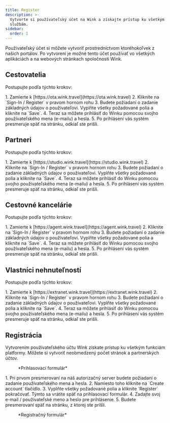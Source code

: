 ```yaml
---
title: Register
description: >-
  Vytvorte si používateľský účet na Wink a získajte prístup ku všetkým našim
  službám.
sidebar:
  order: 1
---
```


Používateľský účet si môžete vytvoriť prostredníctvom ktoréhokoľvek z našich portálov. Po vytvorení je možné tento účet používať vo všetkých aplikáciách a na webových stránkach spoločnosti Wink.

## Cestovatelia

Postupujte podľa týchto krokov:

<Steps>
  1. Zamierte k [https://ota.wink.travel](https://ota.wink.travel)
  2. Kliknite na `Sign-In / Register` v pravom hornom rohu
  3. Budete požiadaní o zadanie základných údajov o používateľovi. Vyplňte všetky požadované polia a kliknite na `Save`.
  4. Teraz sa môžete prihlásiť do Winku pomocou svojho používateľského mena (e-mailu) a hesla.
  5. Po prihlásení vás systém presmeruje späť na stránku, odkiaľ ste prišli.
</Steps>


## Partneri

Postupujte podľa týchto krokov:

<Steps>
  1. Zamierte k [https://studio.wink.travel](https://studio.wink.travel)
  2. Kliknite na `Sign-In / Register` v pravom hornom rohu
  3. Budete požiadaní o zadanie základných údajov o používateľovi. Vyplňte všetky požadované polia a kliknite na `Save`.
  4. Teraz sa môžete prihlásiť do Winku pomocou svojho používateľského mena (e-mailu) a hesla.
  5. Po prihlásení vás systém presmeruje späť na stránku, odkiaľ ste prišli.
</Steps>


## Cestovné kancelárie

Postupujte podľa týchto krokov:

<Steps>
  1. Zamierte k [https://agent.wink.travel](https://agent.wink.travel)
  2. Kliknite na `Sign-In / Register` v pravom hornom rohu
  3. Budete požiadaní o zadanie základných údajov o používateľovi. Vyplňte všetky požadované polia a kliknite na `Save`.
  4. Teraz sa môžete prihlásiť do Winku pomocou svojho používateľského mena (e-mailu) a hesla.
  5. Po prihlásení vás systém presmeruje späť na stránku, odkiaľ ste prišli.
</Steps>


## Vlastníci nehnuteľností

Postupujte podľa týchto krokov:

<Steps>
  1. Zamierte k [https://extranet.wink.travel](https://extranet.wink.travel)
  2. Kliknite na `Sign-In / Register` v pravom hornom rohu
  3. Budete požiadaní o zadanie základných údajov o používateľovi. Vyplňte všetky požadované polia a kliknite na `Save`.
  4. Teraz sa môžete prihlásiť do Winku pomocou svojho používateľského mena (e-mailu) a hesla.
  5. Po prihlásení vás systém presmeruje späť na stránku, odkiaľ ste prišli.
</Steps>


## Registrácia

Vytvorením používateľského účtu Wink získate prístup ku všetkým funkciám platformy. Môžete si vytvoriť neobmedzený počet stránok a partnerských účtov.

<figure>
  <CloudinaryImage width="350" height="553" resize="scale" quality="best" alt="Prihlásenie" src="academy/sign-in" errorImage="noimage_opaque_nyrtl0.png" />

  <figcaption>*Prihlasovací formulár*</figcaption>
</figure>


<Steps>
  1. Pri prvom presmerovaní na náš autorizačný server budete požiadaní o zadanie používateľského mena a hesla.
  2. Namiesto toho kliknite na `Create account` tlačidlo.
  3. Vyplňte všetky požadované polia a kliknite `Register` pokračovať. Týmto sa vrátite späť na prihlasovací formulár.
  4. Zadajte svoj e-mail / používateľské meno a heslo pre prihlásenie.
  5. Budete presmerovaní späť na stránku, z ktorej ste prišli.
</Steps>


<figure>
  <CloudinaryImage width="350" height="615" resize="scale" quality="best" alt="Registrovať" src="academy/register" errorImage="noimage_opaque_nyrtl0.png" />

  <figcaption>*Registračný formulár*</figcaption>
</figure>

